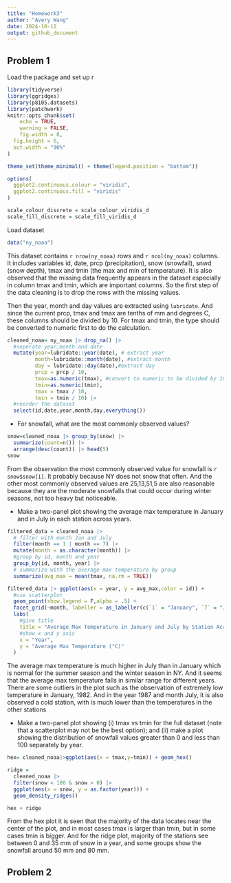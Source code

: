 ```yaml
---
title: "Homework3"
author: "Avery Wang"
date: 2024-10-12
output: github_document
---
```


## Problem 1
Load the package and set up r
```r
library(tidyverse)
library(ggridges)
library(p8105.datasets)
library(patchwork)
knitr::opts_chunk$set(
	echo = TRUE,
	warning = FALSE,
	fig.width = 8,
  fig.height = 6,
  out.width = "90%"
)

theme_set(theme_minimal() + theme(legend.position = "bottom"))

options(
  ggplot2.continuous.colour = "viridis",
  ggplot2.continuous.fill = "viridis"
)

scale_colour_discrete = scale_colour_viridis_d
scale_fill_discrete = scale_fill_viridis_d

```

Load dataset
```r
data("ny_noaa")
```


This dataset contains `r nrow(ny_noaa)` rows and `r ncol(ny_noaa)` columns. It includes variables id, date, prcp (precipitation), snow (snowfall), snwd (snow depth), tmax and tmin (the max and min of temperature). It is also observed that the missing data frequently appears in the dataset especially in column tmax and tmin, which are important columns. So the first step of the data cleaning is to drop the rows with the missing values.

Then the year, month and day values are extracted using `lubridate`. And since the current prcp, tmax and tmax are tenths of mm and degrees C, these columns should be divided by 10. For tmax and tmin, the type should be converted to numeric first to do the calculation.


```r
cleaned_noaa= ny_noaa |> drop_na() |>
  #seperate year,month and date
  mutate(year=lubridate::year(date), # extract year
         month=lubridate::month(date), #extract month
         day = lubridate::day(date),#extract day
         prcp = prcp / 10,
         tmax=as.numeric(tmax), #convert to numeric to be divided by 10
         tmin=as.numeric(tmin),
         tmax = tmax / 10,
         tmin = tmin / 10) |>
  #reorder the dataset
  select(id,date,year,month,day,everything())
```


* For snowfall, what are the most commonly observed values?
```r
snow=cleaned_noaa |> group_by(snow) |>
  summarize(count=n()) |>
  arrange(desc(count)) |> head(5)
snow
```


From the observation the most commonly observed value for snowfall is `r snow$snow[1]`. It probably because NY does not snow that often. And the other most commonly observed values are 25,13,51,5 are also reasonable because they are the moderate snowfalls that could occur during winter seasons, not too heavy but noticeable.

* Make a two-panel plot showing the average max temperature in January and in July in each station across years.


```r
filtered_data = cleaned_noaa |>
  # filter with month Jan and July
  filter(month == 1 | month == 7) |>
  mutate(month = as.character(month)) |>
  #group by id, month and year
  group_by(id, month, year) |>
  # summarize with the average max temperature by group
  summarize(avg_max = mean(tmax, na.rm = TRUE))
```


```r
filtered_data |> ggplot(aes(x = year, y = avg_max,color = id)) +
  #use scatterplot
  geom_point(show.legend = F,alpha = .5) +
  facet_grid(~month, labeller = as_labeller(c(`1` = "January", `7` = "July"))) +   
  labs(
    #give title
    title = "Average Max Temperature in January and July by Station Across Years",
    #show x and y axis 
    x = "Year",
    y = "Average Max Temperature (°C)"
  ) 
```

The average max temperature is much higher in July than in January which is normal for the summer season and the winter season in NY. And it seems that the average max temperature falls in similar range for different years. There are some outliers in the plot such as the observation of extremely low temperature in January, 1982. And in the year 1987 and month July, it is also observed a cold station, with is much lower than the temperatures in the other stations

* Make a two-panel plot showing (i) tmax vs tmin for the full dataset (note that a scatterplot may not be the best option); and (ii) make a plot showing the distribution of snowfall values greater than 0 and less than 100 separately by year.

```r
hex= cleaned_noaa|>ggplot(aes(x = tmax,y=tmin)) + geom_hex()

ridge = 
  cleaned_noaa |>
  filter(snow < 100 & snow > 0) |>
  ggplot(aes(x = snow, y = as.factor(year))) + 
  geom_density_ridges()

hex + ridge
```

From the hex plot it is seen that the majority of the data locates near the center of the plot, and in most cases tmax is larger than tmin, but in some cases tmin is bigger. And for the ridge plot, majority of the stations see between 0 and 35 mm of snow in a year, and some groups show the snowfall around 50 mm and 80 mm.

## Problem 2